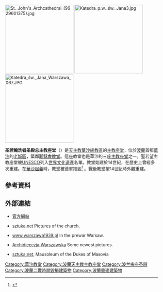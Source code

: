 [[File:St._John's_Archcathedral_(9629601375).jpg|225px]]
[[File:Katedra_p.w._św._Jana3.jpg|225px]]
[[File:Katedra_św._Jana_Warszawa_067.JPG|225px]]

'''圣若翰洗者圣殿总主教座堂'''（{{lang-pl|Bazylika archikatedralna św. Jana Chrzciciela w Warszawie}}）是[[天主教|天主教]][[天主教華沙總教區|華沙總教區]]的[[主教座堂|主教座堂]]，位於[[波蘭|波蘭]]首都[[華沙|華沙]]的[[華沙老城|老城區]]，緊鄰[[耶穌會教堂_(華沙)|耶穌會教堂]]。這座教堂也是華沙的三座[[主教座堂|主教座堂]]之一。聖若望主教座堂被[[UNESCO|UNESCO]]列入[[世界文化遺產|世界文化遺產]]名單。教堂始建於14世紀，在歷史上曾經多次重建。在[[華沙起義|華沙起義]]時，教堂被德軍摧毀<ref name="www_katedra">{{cite web|author=[[Stefan_Wyszyński|Stefan Wyszyński]]|url=http://www.katedra.mkw.pl/index.php?option=com_content&view=article&id=12&Itemid=14|title=Historia|work=www.katedra.mkw.pl|publisher=|pages=|page=|date=|accessdate=2011-08-18|quote=W 1944 roku podczas Powstania Warszawskiego. Katedra była terenem walki. Wojska powstańcze walczyły tutaj w obronie niemal każdego metra posadzki. Niemcy zdołali wprowadzić do archikatedry czołg naładowany materiałami wybuchowymi: wybuch zniszczył ogromną część budowli. Po upadku Powstania Warszawskiego. Vernichtungskommando ładunkami trotylu wysadziło w powietrze katedrę i zniszczyło 90% murów.|language=pl|archive-date=2011-09-16|archive-url=https://web.archive.org/web/20110916115035/http://www.katedra.mkw.pl/index.php?option=com_content&view=article&id=12&Itemid=14|dead-url=no}}</ref> 。戰後教堂按14世紀時外觀重建。

==參考資料==
{{reflist}}

==外部連結==
{{commonscat|St. John's Cathedral, Warsaw}}
* {{pl icon}} [http://www.katedra.mkw.pl 官方網站]{{Wayback|url=http://www.katedra.mkw.pl/ |date=20150111112538 }}
* {{pl icon}} [https://web.archive.org/web/20090507102252/http://www.sztuka.net.pl/palio/html.run?_Instance=www.sztuka.net.pl&_PageID=445&newsId=288&_CheckSum=1378186475 sztuka.net] Pictures of the church.
* {{pl icon}} [http://www.warszawa1939.pl/index.php?r1=swietojanska_8&r3=0 www.warszawa1939.pl]{{Wayback|url=http://www.warszawa1939.pl/index.php?r1=swietojanska_8&r3=0 |date=20160303230133 }} In the prewar Warsaw.
* {{pl icon}} [https://web.archive.org/web/20070927122300/http://www.archidiecezja.warszawa.pl/archidiecezja/katedra/ Archidiecezja Warszawska] Some newest pictures.
* {{pl icon}} [https://web.archive.org/web/20110718165015/http://www.sztuka.net.pl/palio/html.run?_Instance=www.sztuka.net.pl&_PageID=44&_CheckSum=-470301985 sztuka.net], Mausoleum of the Dukes of Masovia
{{coord|52|14|56|N|21|00|49|E|region:PL-MZ_type:landmark_source:dewiki|display=title}}
{{波兰宗座圣殿}}

[[Category:華沙教堂|Category:華沙教堂]]
[[Category:波蘭天主教主教座堂|Category:波蘭天主教主教座堂]]
[[Category:波兰宗座圣殿|Category:波兰宗座圣殿]]
[[Category:波蘭二戰時期毀損建築物|Category:波蘭二戰時期毀損建築物]]
[[Category:波蘭重建建築物|Category:波蘭重建建築物]]